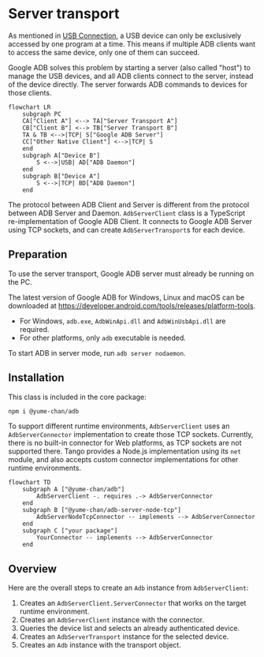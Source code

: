 # Server transport

As mentioned in [USB Connection](../daemon/usb/index.mdx#exclusivity), a USB device can only be exclusively accessed by one program at a time. This means if multiple ADB clients want to access the same device, only one of them can succeed.

Google ADB solves this problem by starting a server (also called "host") to manage the USB devices, and all ADB clients connect to the server, instead of the device directly. The server forwards ADB commands to devices for those clients.

```mermaid
flowchart LR
    subgraph PC
    CA["Client A"] <--> TA["Server Transport A"]
    CB["Client B"] <--> TB["Server Transport B"]
    TA & TB <-->|TCP| S["Google ADB Server"]
    CC["Other Native Client"] <-->|TCP| S
    end
    subgraph A["Device B"]
        S <-->|USB| AD["ADB Daemon"]
    end
    subgraph B["Device A"]
        S <-->|TCP| BD["ADB Daemon"]
    end
```

The protocol between ADB Client and Server is different from the protocol between ADB Server and Daemon. `AdbServerClient` class is a TypeScript re-implementation of Google ADB Client. It connects to Google ADB Server using TCP sockets, and can create `AdbServerTransport`s for each device.

## Preparation

To use the server transport, Google ADB server must already be running on the PC.

The latest version of Google ADB for Windows, Linux and macOS can be downloaded at https://developer.android.com/tools/releases/platform-tools.

* For Windows, `adb.exe`, `AdbWinApi.dll` and `AdbWinUsbApi.dll` are required.
* For other platforms, only `adb` executable is needed.

To start ADB in server mode, run `adb server nodaemon`.

## Installation

This class is included in the core package:

```sh npm2yarn
npm i @yume-chan/adb
```

To support different runtime environments, `AdbServerClient` uses an `AdbServerConnector` implementation to create those TCP sockets. Currently, there is no built-in connector for Web platforms, as TCP sockets are not supported there. Tango provides a Node.js implementation using its `net` module, and also accepts custom connector implementations for other runtime environments.

```mermaid
flowchart TD
    subgraph A ["@yume-chan/adb"]
        AdbServerClient -. requires .-> AdbServerConnector
    end
    subgraph B ["@yume-chan/adb-server-node-tcp"]
        AdbServerNodeTcpConnector -- implements --> AdbServerConnector
    end
    subgraph C ["your package"]
        YourConnector -- implements --> AdbServerConnector
    end
```

## Overview

Here are the overall steps to create an `Adb` instance from `AdbServerClient`:

1. Creates an `AdbServerClient.ServerConnector` that works on the target runtime environment.
2. Creates an `AdbServerClient` instance with the connector.
3. Queries the device list and selects an already authenticated device.
4. Creates an `AdbServerTransport` instance for the selected device.
5. Creates an `Adb` instance with the transport object.
